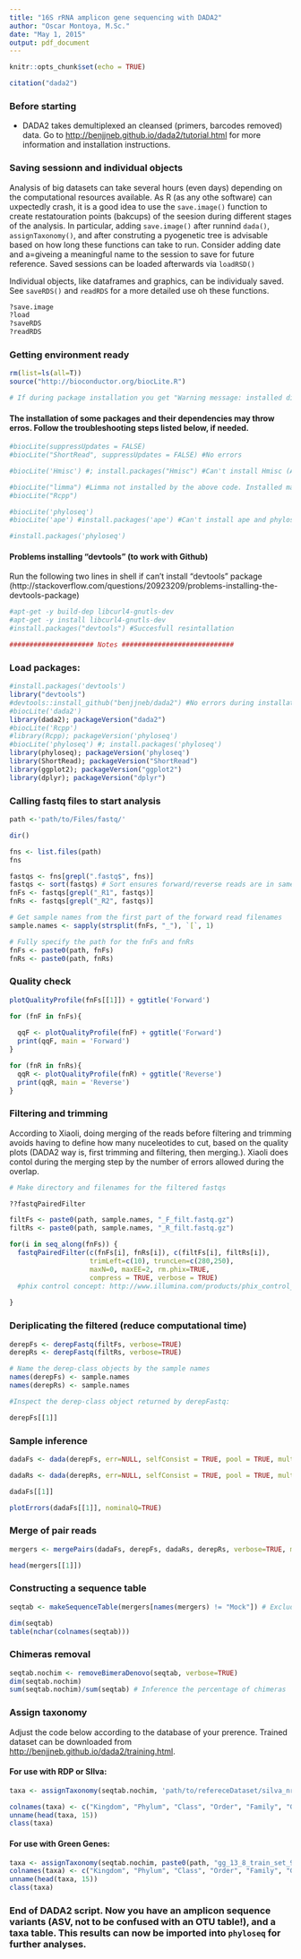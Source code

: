 ```yaml
---
title: "16S rRNA amplicon gene sequencing with DADA2"
author: "Oscar Montoya, M.Sc."
date: "May 1, 2015"
output: pdf_document
---
```


```r
knitr::opts_chunk$set(echo = TRUE)
```

```r
citation("dada2")
```


### Before starting

* DADA2 takes demultiplexed an cleansed (primers, barcodes removed) data. Go to <http://benjjneb.github.io/dada2/tutorial.html> for more information and installation instructions.


### Saving sessionn and individual objects

Analysis of big datasets can take several hours (even days) depending on the computational resources available. As R (as any othe software) can uxpectedly crash, it is a good idea to use the `save.image()` function to create restatouration points (bakcups) of the seesion during different stages of the analysis. In particular, adding `save.image()` after runnind `dada()`, `assignTaxonomy()`, and after construting a pyogenetic tree is advisable based on how long these functions can take to run. Consider adding date and a=giveing a meaningful name to the session to save for future reference. Saved sessions can be loaded afterwards via `loadRSD()`

Individual objects, like dataframes and graphics, can be individualy saved. See `saveRDS()` and `readRDS` for a more detailed use oh these functions. 

```r
?save.image
?load
?saveRDS
?readRDS
```

### Getting environment ready

```r
rm(list=ls(all=T))
source("http://bioconductor.org/biocLite.R")

# If during package installation you get "Warning message: installed directory not writable, cannot update packages", run R as sudo and then biocLite("BiocUpgrade")
```

#### The installation of some packages and their dependencies may throw erros. Follow the troubleshooting steps listed below, if needed.
```r

#biocLite(suppressUpdates = FALSE)
#biocLite("ShortRead", suppressUpdates = FALSE) #No errors

#biocLite('Hmisc') #; install.packages("Hmisc") #Can't install Hmisc (April 5, 2016)

#biocLite("limma") #Limma not installed by the above code. Installed manueally, was succesful 
#biocLite("Rcpp")

#biocLite('phyloseq')
#biocLite('ape') #install.packages('ape') #Can't install ape and phyloseq requires it

#install.packages('phyloseq')
```

#### Problems installing "devtools" (to work with Github)

Run the following two lines in shell if can't install "devtools" package (http://stackoverflow.com/questions/20923209/problems-installing-the-devtools-package)
```r
#apt-get -y build-dep libcurl4-gnutls-dev
#apt-get -y install libcurl4-gnutls-dev
#install.packages("devtools") #Succesfull resintallation

##################### Notes ############################
```


### Load packages:

```r
#install.packages('devtools')
library("devtools")
#devtools::install_github("benjjneb/dada2") #No errors during installation
#biocLite('dada2')
library(dada2); packageVersion("dada2")
#biocLite('Rcpp')
#library(Rcpp); packageVersion('phyloseq')
#biocLite('phyloseq') #; install.packages('phyloseq')
library(phyloseq); packageVersion('phyloseq')
library(ShortRead); packageVersion("ShortRead")
library(ggplot2); packageVersion("ggplot2")
library(dplyr); packageVersion("dplyr")

```


### Calling fastq files to start analysis
```r

path <-'path/to/Files/fastq/'

dir()

fns <- list.files(path)
fns

fastqs <- fns[grepl(".fastq$", fns)]
fastqs <- sort(fastqs) # Sort ensures forward/reverse reads are in same order
fnFs <- fastqs[grepl("_R1", fastqs)]
fnRs <- fastqs[grepl("_R2", fastqs)]

# Get sample names from the first part of the forward read filenames
sample.names <- sapply(strsplit(fnFs, "_"), `[`, 1)

# Fully specify the path for the fnFs and fnRs
fnFs <- paste0(path, fnFs)
fnRs <- paste0(path, fnRs)
```

### Quality check
```r

plotQualityProfile(fnFs[[1]]) + ggtitle('Forward')

for (fnF in fnFs){
 
  qqF <- plotQualityProfile(fnF) + ggtitle('Forward')
  print(qqF, main = 'Forward')
}

for (fnR in fnRs){
  qqR <- plotQualityProfile(fnR) + ggtitle('Reverse')
  print(qqR, main = 'Reverse')
}


```


### Filtering and trimming
According to Xiaoli, doing merging of the reads before filtering and trimming avoids having to define how many nuceleotides to cut, based on the quality plots (DADA2 way is, first trimming and filtering, then merging.). Xiaoli does contol during the merging step by the number of errors allowed during the overlap. 

```r

# Make directory and filenames for the filtered fastqs

??fastqPairedFilter

filtFs <- paste0(path, sample.names, "_F_filt.fastq.gz")
filtRs <- paste0(path, sample.names, "_R_filt.fastq.gz")

for(i in seq_along(fnFs)) {
  fastqPairedFilter(c(fnFs[i], fnRs[i]), c(filtFs[i], filtRs[i]),
                    trimLeft=c(10), truncLen=c(280,250), 
                    maxN=0, maxEE=2, rm.phix=TRUE, 
                    compress = TRUE, verbose = TRUE) 
  #phix control concept: http://www.illumina.com/products/phix_control_v3.html
                    
}

```

### Deriplicating the filtered (reduce computational time)
```r

derepFs <- derepFastq(filtFs, verbose=TRUE)
derepRs <- derepFastq(filtRs, verbose=TRUE)

# Name the derep-class objects by the sample names
names(derepFs) <- sample.names
names(derepRs) <- sample.names

#Inspect the derep-class object returned by derepFastq:

derepFs[[1]] 

```


### Sample inference
```r

dadaFs <- dada(derepFs, err=NULL, selfConsist = TRUE, pool = TRUE, multithread = TRUE) #err=inflateErr(tperr1,3)

dadaRs <- dada(derepRs, err=NULL, selfConsist = TRUE, pool = TRUE, multithread = TRUE) #err=inflateErr(tperr1,3)

dadaFs[[1]]

plotErrors(dadaFs[[1]], nominalQ=TRUE)

```

### Merge of pair reads

```r

mergers <- mergePairs(dadaFs, derepFs, dadaRs, derepRs, verbose=TRUE, minOverlap = 20)

head(mergers[[1]])
```

### Constructing a sequence table

```r

seqtab <- makeSequenceTable(mergers[names(mergers) != "Mock"]) # Exclude the mock community (if yo have one)

dim(seqtab)
table(nchar(colnames(seqtab)))

```

### Chimeras removal

```r

seqtab.nochim <- removeBimeraDenovo(seqtab, verbose=TRUE)
dim(seqtab.nochim)
sum(seqtab.nochim)/sum(seqtab) # Inference the percentage of chimeras

```

### Assign taxonomy

Adjust the code below according to the database of your prerence. Trained dataset can be downloaded from <http://benjjneb.github.io/dada2/training.html>.

#### For use with RDP or SIlva: 
```r


taxa <- assignTaxonomy(seqtab.nochim, 'path/to/refereceDataset/silva_nr_vXXX_train_set.fa.gz') # or rdp_train_set_14.fa.gz

colnames(taxa) <- c("Kingdom", "Phylum", "Class", "Order", "Family", "Genus")
unname(head(taxa, 15))
class(taxa)

```

#### For use with Green Genes:
```r

taxa <- assignTaxonomy(seqtab.nochim, paste0(path, "gg_13_8_train_set_97.fa.gz"))
colnames(taxa) <- c("Kingdom", "Phylum", "Class", "Order", "Family", "Genus", "Species")
unname(head(taxa, 15))
class(taxa)


```

### End of DADA2 script. Now you have an amplicon sequence variants (ASV, not to be confused with an OTU table!), and a taxa table. This results can now be imported into `phyloseq` for further analyses.
